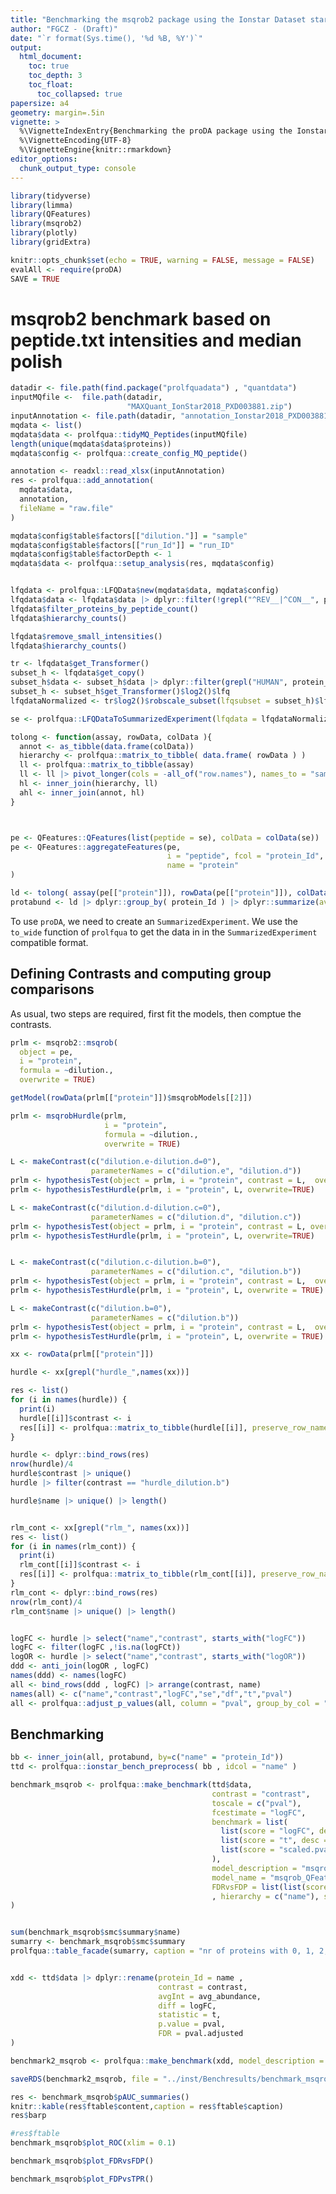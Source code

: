 ```yaml
---
title: "Benchmarking the msqrob2 package using the Ionstar Dataset starting from peptides.txt"
author: "FGCZ - (Draft)"
date: "`r format(Sys.time(), '%d %B, %Y')`"
output: 
  html_document:
    toc: true
    toc_depth: 3
    toc_float:
      toc_collapsed: true
papersize: a4
geometry: margin=.5in
vignette: >
  %\VignetteIndexEntry{Benchmarking the proDA package using the Ionstar Dataset starting from peptides} 
  %\VignetteEncoding{UTF-8}
  %\VignetteEngine{knitr::rmarkdown}
editor_options:
  chunk_output_type: console
---
```


```r
library(tidyverse)
library(limma)
library(QFeatures)
library(msqrob2)
library(plotly)
library(gridExtra)

knitr::opts_chunk$set(echo = TRUE, warning = FALSE, message = FALSE)
evalAll <- require(proDA)
SAVE = TRUE

```


# msqrob2 benchmark based on peptide.txt intensities and median polish


```r
datadir <- file.path(find.package("prolfquadata") , "quantdata")
inputMQfile <-  file.path(datadir,
                          "MAXQuant_IonStar2018_PXD003881.zip")
inputAnnotation <- file.path(datadir, "annotation_Ionstar2018_PXD003881.xlsx")
mqdata <- list()
mqdata$data <- prolfqua::tidyMQ_Peptides(inputMQfile)
length(unique(mqdata$data$proteins))
mqdata$config <- prolfqua::create_config_MQ_peptide()

annotation <- readxl::read_xlsx(inputAnnotation)
res <- prolfqua::add_annotation(
  mqdata$data,
  annotation,
  fileName = "raw.file"
)

mqdata$config$table$factors[["dilution."]] = "sample"
mqdata$config$table$factors[["run_Id"]] = "run_ID"
mqdata$config$table$factorDepth <- 1
mqdata$data <- prolfqua::setup_analysis(res, mqdata$config)


lfqdata <- prolfqua::LFQData$new(mqdata$data, mqdata$config)
lfqdata$data <- lfqdata$data |> dplyr::filter(!grepl("^REV__|^CON__", protein_Id)) 
lfqdata$filter_proteins_by_peptide_count()
lfqdata$hierarchy_counts()

lfqdata$remove_small_intensities()
lfqdata$hierarchy_counts()

tr <- lfqdata$get_Transformer()
subset_h <- lfqdata$get_copy()
subset_h$data <- subset_h$data |> dplyr::filter(grepl("HUMAN", protein_Id))
subset_h <- subset_h$get_Transformer()$log2()$lfq
lfqdataNormalized <- tr$log2()$robscale_subset(lfqsubset = subset_h)$lfq

```

```r

se <- prolfqua::LFQDataToSummarizedExperiment(lfqdata = lfqdataNormalized)

tolong <- function(assay, rowData, colData ){
  annot <- as_tibble(data.frame(colData))
  hierarchy <- prolfqua::matrix_to_tibble( data.frame( rowData ) )
  ll <- prolfqua::matrix_to_tibble(assay)
  ll <- ll |> pivot_longer(cols = -all_of("row.names"), names_to = "sampleName", values_to = "intensity")
  hl <- inner_join(hierarchy, ll)
  ahl <- inner_join(annot, hl)
}



pe <- QFeatures::QFeatures(list(peptide = se), colData = colData(se))
pe <- QFeatures::aggregateFeatures(pe,
                                   i = "peptide", fcol = "protein_Id",
                                   name = "protein"
)

ld <- tolong( assay(pe[["protein"]]), rowData(pe[["protein"]]), colData(pe))
protabund <- ld |> dplyr::group_by( protein_Id ) |> dplyr::summarize(avg_abundance = mean(intensity, na.rm=TRUE))

```

To use `proDA`, we need to create an `SummarizedExperiment`. We use the `to_wide` function of `prolfqua` to get the data in in the `SummarizedExperiment` compatible format.


## Defining Contrasts and computing group comparisons

As usual, two steps are required, first fit the models, then comptue the contrasts.


```r
prlm <- msqrob2::msqrob(
  object = pe, 
  i = "protein",
  formula = ~dilution.,
  overwrite = TRUE)

getModel(rowData(prlm[["protein"]])$msqrobModels[[2]])

prlm <- msqrobHurdle(prlm,
                     i = "protein",
                     formula = ~dilution.,
                     overwrite = TRUE)

L <- makeContrast(c("dilution.e-dilution.d=0"),
                  parameterNames = c("dilution.e", "dilution.d"))
prlm <- hypothesisTest(object = prlm, i = "protein", contrast = L,  overwrite = TRUE,  resultsColumnNamePrefix = "rlm_")
prlm <- hypothesisTestHurdle(prlm, i = "protein", L, overwrite=TRUE)

L <- makeContrast(c("dilution.d-dilution.c=0"),
                  parameterNames = c("dilution.d", "dilution.c"))
prlm <- hypothesisTest(object = prlm, i = "protein", contrast = L, overwrite = TRUE,  resultsColumnNamePrefix = "rlm_")
prlm <- hypothesisTestHurdle(prlm, i = "protein", L, overwrite=TRUE)


L <- makeContrast(c("dilution.c-dilution.b=0"),
                  parameterNames = c("dilution.c", "dilution.b"))
prlm <- hypothesisTest(object = prlm, i = "protein", contrast = L,  overwrite = TRUE, resultsColumnNamePrefix = "rlm_")
prlm <- hypothesisTestHurdle(prlm, i = "protein", L, overwrite = TRUE)

L <- makeContrast(c("dilution.b=0"),
                  parameterNames = c("dilution.b"))
prlm <- hypothesisTest(object = prlm, i = "protein", contrast = L,  overwrite = TRUE, resultsColumnNamePrefix = "rlm_")
prlm <- hypothesisTestHurdle(prlm, i = "protein", L, overwrite = TRUE)

xx <- rowData(prlm[["protein"]])

hurdle <- xx[grepl("hurdle_",names(xx))]

res <- list()
for (i in names(hurdle)) { 
  print(i)
  hurdle[[i]]$contrast <- i
  res[[i]] <- prolfqua::matrix_to_tibble(hurdle[[i]], preserve_row_names = "name")
}

hurdle <- dplyr::bind_rows(res)
nrow(hurdle)/4
hurdle$contrast |> unique()
hurdle |> filter(contrast == "hurdle_dilution.b")

hurdle$name |> unique() |> length()


rlm_cont <- xx[grepl("rlm_", names(xx))]
res <- list()
for (i in names(rlm_cont)) { 
  print(i)
  rlm_cont[[i]]$contrast <- i
  res[[i]] <- prolfqua::matrix_to_tibble(rlm_cont[[i]], preserve_row_names = "name")
}
rlm_cont <- dplyr::bind_rows(res)
nrow(rlm_cont)/4
rlm_cont$name |> unique() |> length()



```




```r

logFC <- hurdle |> select("name","contrast", starts_with("logFC"))
logFC <- filter(logFC ,!is.na(logFCt))
logOR <- hurdle |> select("name","contrast", starts_with("logOR"))
ddd <- anti_join(logOR , logFC)
names(ddd) <- names(logFC)
all <- bind_rows(ddd , logFC) |> arrange(contrast, name)
names(all) <- c("name","contrast","logFC","se","df","t","pval")
all <- prolfqua::adjust_p_values(all, column = "pval", group_by_col = "contrast")

```


## Benchmarking


```r
bb <- inner_join(all, protabund, by=c("name" = "protein_Id"))
ttd <- prolfqua::ionstar_bench_preprocess( bb , idcol = "name" )

benchmark_msqrob <- prolfqua::make_benchmark(ttd$data,
                                             contrast = "contrast",
                                             toscale = c("pval"),
                                             fcestimate = "logFC",
                                             benchmark = list(
                                               list(score = "logFC", desc = TRUE),
                                               list(score = "t", desc = TRUE),
                                               list(score = "scaled.pval", desc = TRUE)
                                             ),  
                                             model_description = "msqrob_QFeature",
                                             model_name = "msqrob_QFeature",
                                             FDRvsFDP = list(list(score = "pval.adjusted", desc = FALSE))
                                             , hierarchy = c("name"), summarizeNA = "t"
)


sum(benchmark_msqrob$smc$summary$name)
sumarry <- benchmark_msqrob$smc$summary
prolfqua::table_facade(sumarry, caption = "nr of proteins with 0, 1, 2, 3 missing contrasts.")



```


```r
xdd <- ttd$data |> dplyr::rename(protein_Id = name ,
                                 contrast = contrast,
                                 avgInt = avg_abundance,
                                 diff = logFC,
                                 statistic = t,
                                 p.value = pval,
                                 FDR = pval.adjusted  
)

benchmark2_msqrob <- prolfqua::make_benchmark(xdd, model_description = "msqrob", model_name = "msqrob")

```

```r
saveRDS(benchmark2_msqrob, file = "../inst/Benchresults/benchmark_msqrob.RDS")

```

```r
res <- benchmark_msqrob$pAUC_summaries()
knitr::kable(res$ftable$content,caption = res$ftable$caption)
res$barp
```

```r
#res$ftable
benchmark_msqrob$plot_ROC(xlim = 0.1)
```

```r
benchmark_msqrob$plot_FDRvsFDP()
```

```r
benchmark_msqrob$plot_FDPvsTPR()
```
